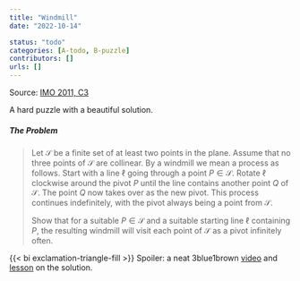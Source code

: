 ```yaml
---
title: "Windmill"
date: "2022-10-14"

status: "todo"
categories: [A-todo, B-puzzle]
contributors: []
urls: []
---
```


Source: [IMO 2011, C3](https://www.imo-official.org/problems/IMO2011SL.pdf)

:::{.callout-note appearance="minimal"}
A hard puzzle with a beautiful solution.
:::

##### The Problem

> Let $\mathcal{S}$ be a finite set of at least two points in the plane. Assume that no three points of $\mathcal{S}$ are collinear. By a windmill we mean a process as follows. Start with a line $\ell$ going through a point $P \in \mathcal{S}$. Rotate $\ell$ clockwise around the pivot $P$ until the line contains another point $Q$ of $\mathcal{S}$. The point $Q$ now takes over as the new pivot. This process continues indefinitely, with the pivot always being a point from $\mathcal{S}$.
>
> Show that for a suitable $P \in \mathcal{S}$ and a suitable starting line $\ell$ containing $P$, the resulting windmill will visit each point of $\mathcal{S}$ as a pivot infinitely often.

{{< bi exclamation-triangle-fill >}} Spoiler: a neat 3blue1brown [video](https://youtu.be/M64HUIJFTZM) and [lesson](https://youtu.be/M64HUIJFTZM) on the solution.
